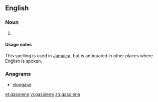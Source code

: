 ==English==

===Noun===
{{en-noun|-|s}}

# {{alternative spelling of|[[gasoline]]}}

====Usage notes====
This spelling is used in [[Jamaica]], but is antiquated in other places where English is spoken.

===Anagrams===
* [[elongase#English|elongase]]

[[et:gasolene]]
[[vi:gasolene]]
[[zh:gasolene]]